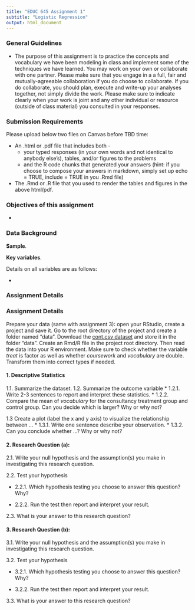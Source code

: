 ```yaml
---
title: "EDUC 645 Assignment 1"
subtitle: "Logistic Regression"
output: html_document
---
```


### General Guidelines

* The purpose of this assignment is to practice the concepts and vocabulary we have been modeling in class and implement some of the techniques we have learned. You may work on your own or collaborate with one partner. Please make sure that you engage in a a full, fair and mutually-agreeable collaboration if you do choose to collaborate. If you do collaborate, you should plan, execute and write-up your analyses together, not simply divide the work. Please make sure to indicate clearly when your work is joint and any other individual or resource (outside of class material) you consulted in your responses.


### Submission Requirements

Please upload below two files on Canvas before TBD time:  

 * An .html or .pdf file that includes both - 
   + your typed responses (in your own words and not identical to anybody else's), tables, and/or figures to the problems  
   + and the R code chunks that generated your answers (hint: if you choose to compose your answers in markdown, simply set up echo = TRUE, include = TRUE in you .Rmd file)  
   
 * The .Rmd or .R file that you used to render the tables and figures in the above html/pdf. 

### Objectives of this assignment

 * 

### Data Background


**Sample**. 

**Key variables**.

Details on all variables are as follows:

 * 

### Assignment Details

### Assignment Details

Prepare your data (same with assignment 3): open your RStudio, create a project and save it. Go to the root directory of the project and create a folder named "data". Download the [cont.csv dataset](./data/cont.csv) and store it in the folder "data". Create an Rmd/R file in the project root directory. Then read the data into your R environment. Make sure to check whether the variable *treat* is factor as well as whether *coursework* and *vocabulary* are double. Transform them into correct types if needed. 

#### 1. Descriptive Statistics

1.1. Summarize the dataset.
1.2. Summarize the outcome variable 
 * 1.2.1. Write 2-3 sentences to report and interpret these statistics. 
 * 1.2.2. Compare the mean of *vocabulary* for the consultancy treatment group and control group. Can you decide which is larger? Why or why not?

1.3 Create a plot (label the x and y axis) to visualize the relationship between ... 
 * 1.3.1. Write one sentence describe your observation. 
 * 1.3.2. Can you conclude whether ...? Why or why not?

#### 2. Research Question (a): 

2.1. Write your null hypothesis and the assumption(s) you make in investigating this research question.

2.2. Test your hypothesis

 * 2.2.1. Which hypothesis testing you choose to answer this question? Why?

 * 2.2.2. Run the test then report and interpret your result.

2.3. What is your answer to this research question?

#### 3. Research Question (b): 

3.1. Write your null hypothesis and the assumption(s) you make in investigating this research question.

3.2. Test your hypothesis

 * 3.2.1. Which hypothesis testing you choose to answer this question? Why?

 * 3.2.2. Run the test then report and interpret your result.

3.3. What is your answer to this research question?
